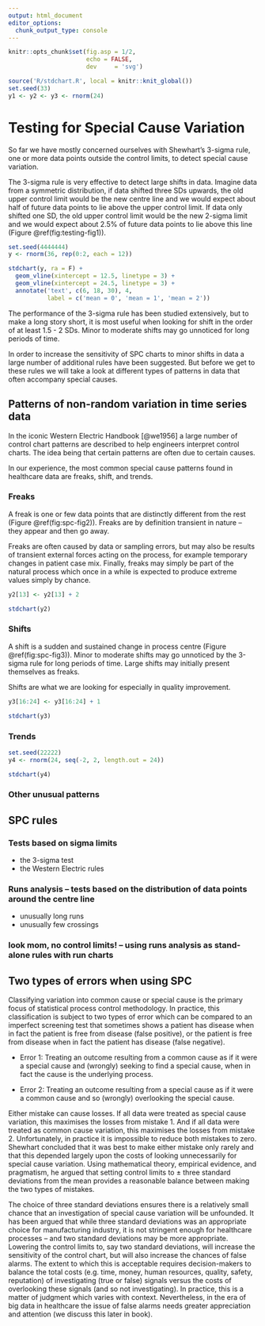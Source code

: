 ```yaml
---
output: html_document
editor_options: 
  chunk_output_type: console
---
```


```r
knitr::opts_chunk$set(fig.asp = 1/2,
                      echo = FALSE,
                      dev     = 'svg')

source('R/stdchart.R', local = knitr::knit_global())
set.seed(33)
y1 <- y2 <- y3 <- rnorm(24)
```

# Testing for Special Cause Variation {#testing}

So far we have mostly concerned ourselves with Shewhart's 3-sigma rule, one or more data points outside the control limits, to detect special cause variation. 

The 3-sigma rule is very effective to detect large shifts in data. Imagine data from a symmetric distribution, if data shifted three SDs upwards, the old upper control limit would be the new centre line and we would expect about half of future data points to lie above the upper control limit. If data only shifted one SD, the old upper control limit would be the new 2-sigma limit and we would expect about 2.5% of future data points to lie above this line (Figure \@ref(fig:testing-fig1)).

```r
set.seed(4444444)
y <- rnorm(36, rep(0:2, each = 12))

stdchart(y, ra = F) +
  geom_vline(xintercept = 12.5, linetype = 3) +
  geom_vline(xintercept = 24.5, linetype = 3) +
  annotate('text', c(6, 18, 30), 4, 
           label = c('mean = 0', 'mean = 1', 'mean = 2'))
```

The performance of the 3-sigma rule has been studied extensively, but to make a long story short, it is most useful when looking for shift in the order of at least 1.5 - 2 SDs. Minor to moderate shifts may go unnoticed for long periods of time. 

In order to increase the sensitivity of SPC charts to minor shifts in data a large number of additional rules have been suggested. But before we get to these rules we will take a look at different types of patterns in data that often accompany special causes.

## Patterns of non-random variation in time series data

In the iconic Western Electric Handbook [@we1956] a large number of control chart patterns are described to help engineers interpret control charts. The idea being that certain patterns are often due to certain causes.

In our experience, the most common special cause patterns found in healthcare data are freaks, shift, and trends. 

### Freaks

A freak is one or few data points that are distinctly different from the rest (Figure \@ref(fig:spc-fig2)). Freaks are by definition transient in nature -- they appear and then go away.

Freaks are often caused by data or sampling errors, but may also be results of transient external forces acting on the process, for example temporary changes in patient case mix. Finally, freaks may simply be part of the natural process which once in a while is expected to produce extreme values simply by chance.

```r

y2[13] <- y2[13] + 2

stdchart(y2)
```

### Shifts

A shift is a sudden and sustained change in process centre (Figure \@ref(fig:spc-fig3)). Minor to moderate shifts may go unnoticed by the 3-sigma rule for long periods of time. Large shifts may initially present themselves as freaks.

Shifts are what we are looking for especially in quality improvement.

```r
y3[16:24] <- y3[16:24] + 1

stdchart(y3)
```

### Trends

```r
set.seed(22222)
y4 <- rnorm(24, seq(-2, 2, length.out = 24))

stdchart(y4)
```

### Other unusual patterns

## SPC rules

### Tests based on sigma limits

* the 3-sigma test
* the Western Electric rules

### Runs analysis – tests based on the distribution of data points around the centre line

* unusually long runs
* unusually few crossings

### look mom, no control limits! – using runs analysis as stand-alone rules with run charts
    
    

## Two types of errors when using SPC

Classifying variation into common cause or special cause is the primary focus of statistical process control methodology. In practice, this classification is subject to two types of error which can be compared to an imperfect screening test that sometimes shows a patient has disease when in fact the patient is free from disease (false positive), or the patient is free from disease when in fact the patient has disease (false negative).

* Error 1: Treating an outcome resulting from a common cause as if it were a special cause and (wrongly) seeking to find a special cause, when in fact the cause is the underlying process. 

* Error 2: Treating an outcome resulting from a special cause as if it were a common cause and so (wrongly) overlooking the special cause.

Either mistake can cause losses. If all data were treated as special cause variation, this maximises the losses from mistake 1. And if all data were treated as common cause variation, this maximises the losses from mistake 2.  Unfortunately, in practice it is impossible to reduce both mistakes to zero. Shewhart concluded that it was best to make either mistake only rarely and that this depended largely upon the costs of looking unnecessarily for special cause variation.  Using mathematical theory, empirical evidence, and pragmatism, he argued that setting control limits to ± three standard deviations from the mean provides a reasonable balance between making the two types of mistakes.

The choice of three standard deviations ensures there is a relatively small chance that an investigation of special cause variation will be unfounded. It has been argued that while three standard deviations was an appropriate choice for manufacturing industry, it is not stringent enough for healthcare processes – and two standard deviations may be more appropriate. Lowering the control limits to, say two standard deviations, will increase the sensitivity of the control chart, but will also increase the chances of false alarms. The extent to which this is acceptable requires decision-makers to balance the total costs (e.g. time, money, human resources, quality, safety, reputation) of investigating (true or false) signals versus the costs of overlooking these signals (and so not investigating). In practice, this is a matter of judgment which varies with context. Nevertheless, in the era of big data in healthcare the issue of false alarms needs greater appreciation and attention (we discuss this later in book).

